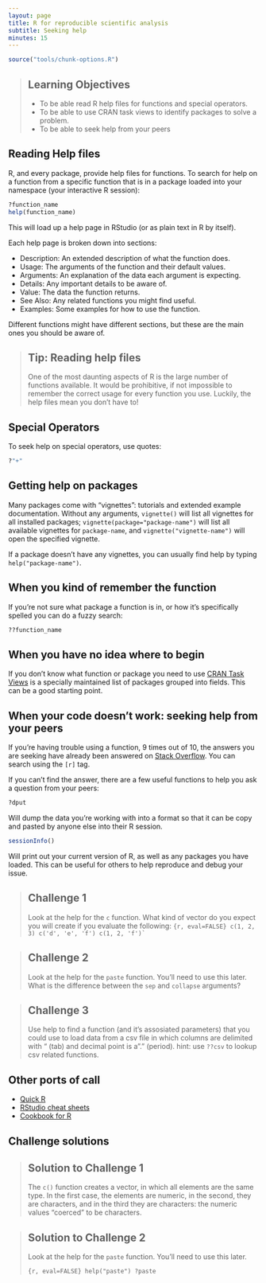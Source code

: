 ```yaml
---
layout: page
title: R for reproducible scientific analysis
subtitle: Seeking help
minutes: 15
---
```


```r
source("tools/chunk-options.R")
```


> ## Learning Objectives {.objectives}
>
> * To be able read R help files for functions and special operators.
> * To be able to use CRAN task views to identify packages to solve a problem.
> * To be able to seek help from your peers
>

## Reading Help files

R, and every package, provide help files for functions. To search for help on a
function from a specific function that is in a package loaded into your
namespace (your interactive R session):

```r
?function_name
help(function_name)
```

This will load up a help page in RStudio (or as plain text in R by itself).

Each help page is broken down into sections:

 - Description: An extended description of what the function does.
 - Usage: The arguments of the function and their default values.
 - Arguments: An explanation of the data each argument is expecting.
 - Details: Any important details to be aware of.
 - Value: The data the function returns.
 - See Also: Any related functions you might find useful.
 - Examples: Some examples for how to use the function.

Different functions might have different sections, but these are the main ones you should be aware of.

> ## Tip: Reading help files {.callout}
>
> One of the most daunting aspects of R is the large number of functions
> available. It would be prohibitive, if not impossible to remember the
> correct usage for every function you use. Luckily, the help files
> mean you don't have to!
>

## Special Operators

To seek help on special operators, use quotes:

```r
?"+"
```

## Getting help on packages

Many packages come with "vignettes": tutorials and extended example documentation.
Without any arguments, `vignette()` will list all vignettes for all installed packages;
`vignette(package="package-name")` will list all available vignettes for
`package-name`, and `vignette("vignette-name")` will open the specified vignette.

If a package doesn't have any vignettes, you can usually find help by typing
`help("package-name")`.

## When you kind of remember the function

If you're not sure what package a function is in, or how it's specifically spelled you can do a fuzzy search:

```r
??function_name
```

## When you have no idea where to begin

If you don't know what function or package you need to use
[CRAN Task Views](http://cran.at.r-project.org/web/views)
is a specially maintained list of packages grouped into
fields. This can be a good starting point.

## When your code doesn't work: seeking help from your peers

If you're having trouble using a function, 9 times out of 10,
the answers you are seeking have already been answered on
[Stack Overflow](http://stackoverflow.com/). You can search using
the `[r]` tag.

If you can't find the answer, there are a few useful functions to
help you ask a question from your peers:

```r
?dput
```

Will dump the data you're working with into a format so that it can
be copy and pasted by anyone else into their R session.

```r
sessionInfo()
```

Will print out your current version of R, as well as any packages you
have loaded. This can be useful for others to help reproduce and debug
your issue.

> ## Challenge 1 {.challenge}
> 
> Look at the help for the `c` function. What kind of vector do you
> expect you will create if you evaluate the following: 
> ```{r, eval=FALSE}
> c(1, 2, 3)
> c('d', 'e', 'f')
> c(1, 2, 'f')`
> ```

> ## Challenge 2 {.challenge}
> 
> Look at the help for the `paste` function. You'll need to use this later. 
> What is the difference between the `sep` and `collapse` arguments?
> 

> ## Challenge 3 {.challenge}
> Use help to find a function (and it's assosiated parameters) that you could use
> to load data from a csv file in which columns are delimited with "\t" (tab) and
> decimal point is a "." (period).
> hint: use `??csv` to lookup csv related functions.

## Other ports of call

* [Quick R](http://www.statmethods.net/)
* [RStudio cheat sheets](http://www.rstudio.com/resources/cheatsheets/)
* [Cookbook for R](http://www.cookbook-r.com/)

## Challenge solutions

> ## Solution to Challenge 1 {.challenge}
>
> The `c()` function creates a vector, in which all elements are the
> same type. In the first case, the elements are numeric, in the
> second, they are characters, and in the third they are characters:
> the numeric values "coerced" to be characters.
>

> ## Solution to Challenge 2 {.challenge}
> 
> Look at the help for the `paste` function. You'll need to use this later. 
> 
> ```{r, eval=FALSE}
> help("paste")
> ?paste
> ```
>
